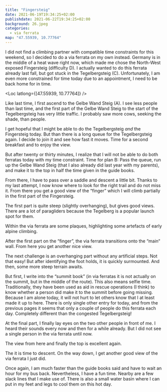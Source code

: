 ```yaml
---
title: "Fingersteig"
date: 2021-06-19T19:34:25+02:00
publishdate: 2021-06-22T19:34:25+02:00
background: 26.jpeg
categories:
  - via ferrata
map: "47.55939, 10.77764"
---
```


I did not find a climbing partner with compatible time constraints for this
weekend, so I decided to do a via ferrata on my own instead. Germany is in the
middle of a heat wave right now, which made me chose the North-West exposed
Fingersteig (difficulty D). I actually wanted to do this ferrata already <Link
to="/posts/200912-tegelbergsteig">last fall</Link>, but got stuck in the
Tegelbergsteig (C). Unfortunately, I am even more constrained for time today due
to an appointment, I need to be back home for in time.

<Loc latlong={[47.55939, 10.77764]} />

Like last time, I first ascend to the Gelbe Wand Steig (A). I see less people
than last time, and the first part of the Gelbe Wand Steig to the start of the
Tegelbergsteig has very little traffic. I probably saw more cows, seeking the
shade, than people.

<Rimg src="1.jpeg" alt="Cows in the forrest" />

I get hopeful that I might be able to do the Tegelbergsteig _and_ the Fingersteig
today. But than there is a long queue for the Tegelbergsteig again. I decide to
join it and see how fast it moves. Time for a second breakfast and to
enjoy the view.

<Gallery>
  <Rimg src="2.jpeg" caption="The start of the Tegelbergsteig." />
  <Rimg src="3.jpeg" alt="View of the Allgäu" />
</Gallery>

But after twenty or thirty minutes, I realize that I will not be able to
do both ferratas today with my time constraint. Time for plan B: Pass the queue,
run up the Gelbe Wand Steig (that I also already did <Link
to="/posts/201013-branderschrofen/">last year with my parents</Link>), and make
it to the top in half the time given in the guide books.

<Rimg
  src="4.jpeg"
  caption="Some impressive rock features guard the Gelbe Wand Steig."
/>

From there, I have to pass over a saddle and descent a little bit. Thanks to
my last attempt, I now know where to look for the right trail and do not miss it.
From there you get a good view of the “finger” which I will climb partially in
the first part of the Fingersteig.

<Gallery>
  <Rimg src="6.jpeg" alt="The finger" />
  <Rimg src="7.jpeg" caption="This is where the Fingersteig starts." />
  <Rimg src="13.jpeg" alt="Steep part of the Fingersteig" />
</Gallery>

The first part is quite steep (slightly overhanging), but gives good views.
There are a lot of paragliders because the Tegelberg is a popular launch spot
for them.

<Gallery>
  <Rimg src="8.jpeg" alt="First part of the Fingersteig" />
  <Rimg src="10.jpeg" alt="View down from the first part of the Fingersteig" />
</Gallery>

<Rimg src="11.jpeg" alt="View from the Fingersteig" />

Within the via ferrata are some plaques, highlighting some artefacts of early
alpine climbing.

<Gallery>
  <Rimg
    src="12.jpeg"
    caption="A ring hook hammered into the rock (follow the crack left to the plaque upwards to find it)."
  />
  <Rimg
    src="15.jpeg"
    caption="An alpine anchor that grew upwards in the tree."
  />
</Gallery>

<Rimg
  src="14.jpeg"
  caption="You can often discover small grassy patches between the rocks with gentian flowers."
/>

After the first part on the “finger”, the via ferrata transitions onto the
“main“ wall. From here you get another nice view.

<Pano src="1.jpeg" alt="View from the main wall of the Fingersteig" />

The next challenge is an overhanging part without any artificial steps. Not that
easy! But after identifying the foot holds, it is quickly surmounted. And then,
some more steep terrain awaits.

<Gallery>
  <Rimg
    src="22.jpeg"
    caption="You have to get over this overhang. Probably the crux of the Fingersteig."
  />
  <Rimg src="23.jpeg" caption="And then it continues like this." />
</Gallery>

But first, I write into the “summit book” (in via ferratas it is not actually on
the summit, but in the middle of the route). This also means selfie time.
Traditionally, they have been used as aid in rescue operations (I think) to know
whether a person did make it to the summit before going missing. Because I am
alone today, it will not hurt to let others know that I at least made it up to
here. There is only single other entry for today, and from the previous pages
it seems that only a couple of people do this ferrata each day. Completely
different than the congested Tegelbergsteig!

<Gallery>
  <Rimg src="24.jpeg" alt="Selfie" />
  <Rimg src="25.jpeg" alt="Selfie" />
</Gallery>

At the final part, I finally lay eyes on the two other people in front of me.
I heard their sounds every now and then for a while already. But I did not see
a single person in the via ferrata until now.

<Rimg src="28.jpeg" caption="The Fingersteig finale" />

The view from here and finally the top is excellent again.

<Gallery>
  <Rimg src="27.jpeg" alt="View of the Allgäu" />
  <Rimg src="29.jpeg" alt="View of the Allgäu" />
</Gallery>

The it is time to descent. On the way down, I get another good view of the via
ferrata I just did.

<Gallery>
  <Rimg
    src="30.jpeg"
    caption="View back to the Fingersteig."
    overlay="30.svg"
  />
  <Rimg src="31.jpeg" caption="The Rohrkopfhütte on the way down." />
</Gallery>

<Rimg src="32.jpeg" caption="The fairy-tale castle Neuschwanstein." />

Once again, I am much faster than the guide books said and have to wait an hour
for my bus back. Nevertheless, I have a fun time. Nearby are a few slack lines
that I make use of. There is also a small water basin where I can put in my feet
and legs to cool them on this hot day.

<Rimg src="33.jpeg" caption="View of the Tegelberg." />
